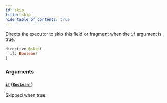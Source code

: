 ```yaml
---
id: skip
title: skip
hide_table_of_contents: true
---
```



Directs the executor to skip this field or fragment when the `if` argument is true.

```graphql
directive @skip(
  if: Boolean!
)
```


### Arguments

#### [`if`](#) ([`Boolean!`](/schema/scalars/boolean))

Skipped when true.




